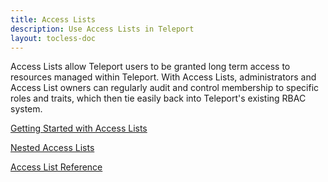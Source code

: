 ```yaml
---
title: Access Lists
description: Use Access Lists in Teleport
layout: tocless-doc
---
```


Access Lists allow Teleport users to be granted long term access to resources
managed within Teleport. With Access Lists, administrators and Access List
owners can regularly audit and control membership to specific roles and
traits, which then tie easily back into Teleport's existing RBAC system.

[Getting Started with Access Lists](guide.mdx)

[Nested Access Lists](nested-access-lists.mdx)

[Access List Reference](../../../reference/access-controls/access-lists.mdx)
